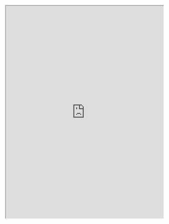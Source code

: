 <iframe src="https://docs.google.com/viewer?srcid=1cRy9fX6HhoaYR2eVh7Fmdsazn05HzdGa&pid=explorer&efh=false&a=v&chrome=false&embedded=true" width="100%" height="680px"></iframe>
